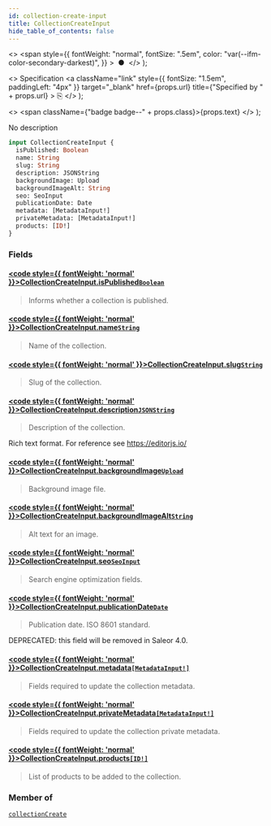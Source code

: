 ```yaml
---
id: collection-create-input
title: CollectionCreateInput
hide_table_of_contents: false
---
```


  <>
    <span
      style={{
        fontWeight: "normal",
        fontSize: ".5em",
        color: "var(--ifm-color-secondary-darkest)",
      }}
    >
      &nbsp;●&nbsp;
    </span>
  </>
);

  <>
    Specification
    <a
      className="link"
      style={{ fontSize: "1.5em", paddingLeft: "4px" }}
      target="\_blank"
      href={props.url}
      title={"Specified by " + props.url}
    >
      ⎘
    </a>
  </>
);

  <>
    <span className={"badge badge--" + props.class}>{props.text}</span>
  </>
);

No description

```graphql
input CollectionCreateInput {
  isPublished: Boolean
  name: String
  slug: String
  description: JSONString
  backgroundImage: Upload
  backgroundImageAlt: String
  seo: SeoInput
  publicationDate: Date
  metadata: [MetadataInput!]
  privateMetadata: [MetadataInput!]
  products: [ID!]
}
```

### Fields

#### [<code style={{ fontWeight: 'normal' }}>CollectionCreateInput.<b>isPublished</b></code>](#)<Bullet />[`Boolean`](../../../api-reference/miscellaneous/scalars/boolean) <Badge class="secondary" text="scalar"/>

> Informs whether a collection is published.

#### [<code style={{ fontWeight: 'normal' }}>CollectionCreateInput.<b>name</b></code>](#)<Bullet />[`String`](../../../api-reference/miscellaneous/scalars/string) <Badge class="secondary" text="scalar"/>

> Name of the collection.

#### [<code style={{ fontWeight: 'normal' }}>CollectionCreateInput.<b>slug</b></code>](#)<Bullet />[`String`](../../../api-reference/miscellaneous/scalars/string) <Badge class="secondary" text="scalar"/>

> Slug of the collection.

#### [<code style={{ fontWeight: 'normal' }}>CollectionCreateInput.<b>description</b></code>](#)<Bullet />[`JSONString`](../../../api-reference/miscellaneous/scalars/jsonstring) <Badge class="secondary" text="scalar"/>

> Description of the collection.

Rich text format. For reference see https://editorjs.io/

>

#### [<code style={{ fontWeight: 'normal' }}>CollectionCreateInput.<b>backgroundImage</b></code>](#)<Bullet />[`Upload`](../../../api-reference/miscellaneous/scalars/upload) <Badge class="secondary" text="scalar"/>

> Background image file.

#### [<code style={{ fontWeight: 'normal' }}>CollectionCreateInput.<b>backgroundImageAlt</b></code>](#)<Bullet />[`String`](../../../api-reference/miscellaneous/scalars/string) <Badge class="secondary" text="scalar"/>

> Alt text for an image.

#### [<code style={{ fontWeight: 'normal' }}>CollectionCreateInput.<b>seo</b></code>](#)<Bullet />[`SeoInput`](../../../api-reference/miscellaneous/inputs/seo-input) <Badge class="secondary" text="input"/>

> Search engine optimization fields.

#### [<code style={{ fontWeight: 'normal' }}>CollectionCreateInput.<b>publicationDate</b></code>](#)<Bullet />[`Date`](../../../api-reference/miscellaneous/scalars/date) <Badge class="secondary" text="scalar"/>

> Publication date. ISO 8601 standard.

DEPRECATED: this field will be removed in Saleor 4.0.

>

#### [<code style={{ fontWeight: 'normal' }}>CollectionCreateInput.<b>metadata</b></code>](#)<Bullet />[`[MetadataInput!]`](../../../api-reference/miscellaneous/inputs/metadata-input) <Badge class="secondary" text="list"/> <Badge class="secondary" text="input"/>

> Fields required to update the collection metadata.

<Badge text="Added in Saleor 3.8" class="secondary margin-bottom--sm" />

>

#### [<code style={{ fontWeight: 'normal' }}>CollectionCreateInput.<b>privateMetadata</b></code>](#)<Bullet />[`[MetadataInput!]`](../../../api-reference/miscellaneous/inputs/metadata-input) <Badge class="secondary" text="list"/> <Badge class="secondary" text="input"/>

> Fields required to update the collection private metadata.

<Badge text="Added in Saleor 3.8" class="secondary margin-bottom--sm" />

>

#### [<code style={{ fontWeight: 'normal' }}>CollectionCreateInput.<b>products</b></code>](#)<Bullet />[`[ID!]`](../../../api-reference/miscellaneous/scalars/id) <Badge class="secondary" text="list"/> <Badge class="secondary" text="scalar"/>

> List of products to be added to the collection.

### Member of

[`collectionCreate`](../../../api-reference/products/mutations/collection-create) <Badge class="secondary" text="mutation"/>

